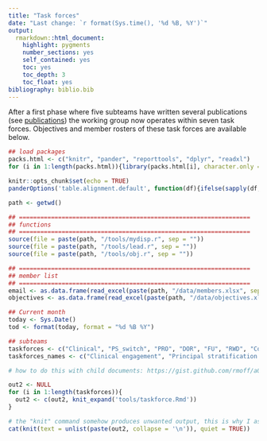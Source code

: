 ```yaml
---
title: "Task forces"
date: "Last change: `r format(Sys.time(), '%d %B, %Y')`"
output: 
  rmarkdown::html_document:
    highlight: pygments
    number_sections: yes
    self_contained: yes
    toc: yes
    toc_depth: 3
    toc_float: yes
bibliography: biblio.bib
---
```


After a first phase where five subteams have written several publications (see [publications](publications.html)) the working group now operates within seven task forces. Objectives and member rosters of these task forces are available below.

```r
## load packages
packs.html <- c("knitr", "pander", "reporttools", "dplyr", "readxl")
for (i in 1:length(packs.html)){library(packs.html[i], character.only = TRUE)}

knitr::opts_chunk$set(echo = TRUE)
panderOptions('table.alignment.default', function(df){ifelse(sapply(df, is.numeric), 'right', 'left')})

path <- getwd()

## =================================================================
## functions
## =================================================================
source(file = paste(path, "/tools/mydisp.r", sep = ""))
source(file = paste(path, "/tools/lead.r", sep = ""))
source(file = paste(path, "/tools/obj.r", sep = ""))

## =================================================================
## member list
## =================================================================
email <- as.data.frame(read_excel(paste(path, "/data/members.xlsx", sep = ""), col_types = NULL))
objectives <- as.data.frame(read_excel(paste(path, "/data/objectives.xlsx", sep = ""), col_types = NULL))

## Current month
today <- Sys.Date()
tod <- format(today, format = "%d %B %Y")

## subteams
taskforces <- c("Clinical", "PS_switch", "PRO", "DOR", "FU", "RWD", "CondMarg", "T2E_sub", "early_dev_estimand_nexus")
taskforces_names <- c("Clinical engagement", "Principal stratification in clinical trials", "Patient-reported outcomes", "Duration of responses", "Quantification of follow-up", "Real-world data and estimands", "Conditional vs. marginal effects", "Time to event endpoints with prognostic or predictive biomarker subgroups", "Early development estimand nexus (EDEN)")
```

```r

# how to do this with child documents: https://gist.github.com/rmoff/a043676a2f084b81a434

out2 <- NULL
for (i in 1:length(taskforces)){
  out2 <- c(out2, knit_expand('tools/taskforce.Rmd'))
}

# the "knit" command somehow produces unwanted output, this is why I assign its output to a and use a separate chunk to display a
cat(knit(text = unlist(paste(out2, collapse = '\n')), quiet = TRUE))
```

